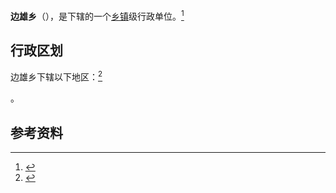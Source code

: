 {{中国乡级行政区|54/23/01/208/000}}

'''边雄乡'''（{{bo|z=སྤེན་གཞུང་|w=spen gzhung}}），是{{PRC admin/fullname|54/23/01/208/000|3}}下辖的一个[[乡镇|乡镇]]级行政单位。<ref>{{PRC admin/ref sgc|{{PRC admin/parent|54/23/01/208/000}}}}</ref>

== 行政区划 ==

边雄乡下辖以下地区：<ref>{{PRC admin/ref sgc|54/23/01/208/000}}</ref>

{{PRC admin/children|54/23/01/208/000}}。

== 参考资料 ==

{{reflist}}

{{行政区划小作品}}
{{PRC admin/navcat|54/23/01/208/000}}